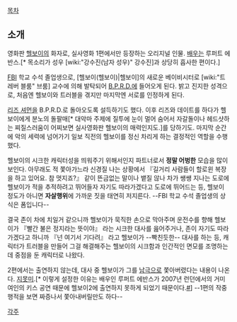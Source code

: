 [[목차]]

== 소개 ==
영화판 [[헬보이]]의 화자로, 실사영화 1편에서만 등장하는 오리지널 인물. [[배우]]는 루퍼트 에반스.[* 목소리가 성우 [wiki:"강수진(남자 성우)" 강수진]과 상당히 흡사한 편이다.]

[[FBI]] 학교 수석 졸업생으로, [헬보이(헬보이)|헬보이]의 새로운 베이비시터로 [wiki:"트레버 블룸" 브룸] 교수에 의해 발탁되어 [[B.P.R.D.]]에 들어오게 된다. 밝고 진지한 성격으로, 처음엔 헬보이와 트러블을 겪지만 마지막엔 서로를 인정하게 된다.

[[리즈 셔먼]]을 B.P.R.D.로 돌아오도록 설득하기도 했다. 이후 리즈와 데이트를 하다가 헬보이에게 분노의 돌팔매[* 대악마 주제에 질투에 눈이 멀어 숨어서 자갈돌이나 헤드샷하는 찌질스러움이 어찌보면 실사영화판 헬보이의 매력인지도.]를 당하기도. 마지막 순간에 악의 세력에 넘어가기 일보 직전의 헬보이를 정신 차리게 하는 결정적인 역할을 수행했다.

헬보이의 시크한 캐릭터성을 띄워주기 위해서인지 파트너로서 '''정말 어벙한''' 모습을 많이 보인다. 아무래도 적 쫓아가느라 신경질 나는 상황에서 『길거리 사람들이 할로윈 복장을 하고 있어요. 참 멋지죠?』 같이 뜬금없는 말이나 뱉질 않나 차가 쌩쌩 지나는 도로에 헬보이가 적을 추적하려고 뛰어들자 자기도 따라가겠다고 도로에 뛰어드는 등, 헬보이 정도가 아니면 '''자살행위'''에 가까운 짓을 태연히 저지른다. --FBI 학교 수석 졸업생의 상식은 폼입니다--

결국 존이 차에 치일거 같으니까 헬보이가 묵직한 손으로 막아주며 운전수를 향해 헬보이가 『빨간 불은 정지라는 뜻이야』 라는 시크한 대사를 읊어주거나, 존이 자기도 따라가겠다고 하니까 『넌 여기서 기다려』 라고 헬보이가 --빡친듯한-- 대사를 하는 등, 캐릭터가 트러블을 만들어 그걸 해결해주는 헬보이의 시크함과 인간적인 면모를 조명하는 데 중점을 둔 캐릭터로 나왔다. 

2편에서는 출연하지 않는데, 대사 중 헬보이가 그를 [[남극]]으로 쫓아버렸다는 내용이 나온다. [[지못미]].[* 이렇게 설정한 이유는 배우인 루퍼트 에반스가 2007년 런던에서의 거미여인의 키스 공연 때문에 헬보이2에 출연하지 못하게 되었기 때문이다.[http://www.imdb.com/title/tt0411477/trivia #]] --1편의 작중 행적을 보면 짜증나서 쫓아내버릴만도 하다--

[[각주]]
